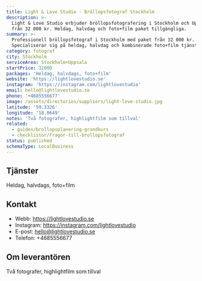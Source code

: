 ```yaml
---
title: Light & Love Studio - Bröllopsfotograf Stockholm
description: >-
  Light & Love Studio erbjuder bröllopsfotografering i Stockholm och Uppsala
  från 32 000 kr. Heldag, halvdag och foto+film paket tillgängliga.
summary: >-
  Professionell bröllopsfotograf i Stockholm med paket från 32 000 kr.
  Specialiserar sig på heldag, halvdag och kombinerade foto+film tjänster.
category: fotograf
city: Stockholm
serviceArea: Stockholm+Uppsala
startPrice: 32000
packages: 'Heldag, halvdags, foto+film'
website: 'https://lightlovestudio.se'
instagram: 'https://instagram.com/lightlovestudio'
email: hello@lightlovestudio.se
phone: '+4685556677'
image: /assets/directories/suppliers/light-love-studio.jpg
latitude: '59.3326'
longitude: '18.0649'
notes: 'Två fotografer, highlightfilm som tillval'
related:
  - guides/brollopsplanering-grundkurs
  - checklistor/fragor-till-brollopsfotograf
status: published
schemaType: LocalBusiness
---
```


## Tjänster

Heldag, halvdags, foto+film

## Kontakt

- Webb: https://lightlovestudio.se
- Instagram: https://instagram.com/lightlovestudio
- E-post: hello@lightlovestudio.se
- Telefon: +4685556677

## Om leverantören

Två fotografer, highlightfilm som tillval
